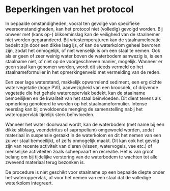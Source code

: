 # Beperkingen van het protocol

In bepaalde omstandigheden, vooral ten gevolge van specifieke weersomstandigheden, kan het protocol niet (volledig) gevolgd worden. Bij onweer met (kans op-) blikseminslag kan de veiligheid van de staalnemer niet worden gegarandeerd. Bij vriestemperaturen kan de staalnamelocatie bedekt zijn door een dikke laag ijs, of kan de waterkolom geheel bevroren zijn, zodat het onmogelijk, of niet wenselijk is om een staal te nemen. Ook als er geen of zeer weinig water boven de waterbodem aanwezig is, is een staalname niet, of niet op de voorgeschreven manier, mogelijk. Wanneer er geen staal kan genomen worden, wordt dit steeds vermeld op het staalnameformulier in het opmerkingenveld met vermelding van de reden.

Een zeer lage waterstand, makkelijk opwarrelend sediment, een erg dichte watervegetatie (hoge PVI), aanwezigheid van een kroosdek, of drijvende vegetatie die het gehele wateroppervlak bedekt, kan de staalname bemoeilijken en de kwaliteit van het staal beïnvloeden. Dit dient tevens als opmerking genoteerd te worden op het staalnameformulier. Intense neerslag kan bij onvoldoende menging de samenstelling nabij het wateroppervlak tijdelijk sterk beïnvloeden.

Wanneer het water doorwaad wordt, kan de waterbodem (met name bij een dikke sliblaag, veendetritus of sapropelium) omgewoeld worden, zodat materiaal in suspensie geraakt in de waterkolom en dit het nemen van een zuiver staal bemoeilijkt, of zelfs onmogelijk maakt. Dit kan ook het gevolg zijn van recente activiteit van dieren (vissen, watervogels, vee etc.) of menselijke activiteiten zoals scheepvaart en recreatie. Het is van groot belang om bij tijdelijke verstoring van de waterbodem te wachten tot alle zwevend materiaal terug bezonken is.

De procedure is niet geschikt voor staalname op een bepaalde diepte onder het wateroppervlak, of voor het nemen van een staal dat de volledige waterkolom integreert.
